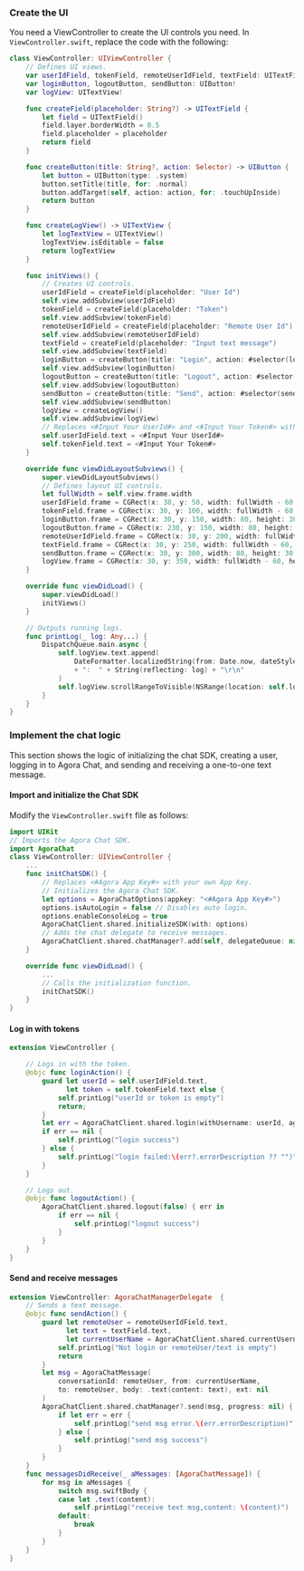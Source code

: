 <PlatformWrapper platform="ios">

### Create the UI

You need a ViewController to create the UI controls you need.
In `ViewController.swift`, replace the code with the following:

<a name="sign-in"></a>

```swift
class ViewController: UIViewController {
    // Defines UI views.
    var userIdField, tokenField, remoteUserIdField, textField: UITextField!
    var loginButton, logoutButton, sendButton: UIButton!
    var logView: UITextView!

    func createField(placeholder: String?) -> UITextField {
        let field = UITextField()
        field.layer.borderWidth = 0.5
        field.placeholder = placeholder
        return field
    }

    func createButton(title: String?, action: Selector) -> UIButton {
        let button = UIButton(type: .system)
        button.setTitle(title, for: .normal)
        button.addTarget(self, action: action, for: .touchUpInside)
        return button
    }

    func createLogView() -> UITextView {
        let logTextView = UITextView()
        logTextView.isEditable = false
        return logTextView
    }

    func initViews() {
        // Creates UI controls.
        userIdField = createField(placeholder: "User Id")
        self.view.addSubview(userIdField)
        tokenField = createField(placeholder: "Token")
        self.view.addSubview(tokenField)
        remoteUserIdField = createField(placeholder: "Remote User Id")
        self.view.addSubview(remoteUserIdField)
        textField = createField(placeholder: "Input text message")
        self.view.addSubview(textField)
        loginButton = createButton(title: "Login", action: #selector(loginAction))
        self.view.addSubview(loginButton)
        logoutButton = createButton(title: "Logout", action: #selector(logoutAction))
        self.view.addSubview(logoutButton)
        sendButton = createButton(title: "Send", action: #selector(sendAction) )
        self.view.addSubview(sendButton)
        logView = createLogView()
        self.view.addSubview(logView)
        // Replaces <#Input Your UserId#> and <#Input Your Token#> with your own user ID and token generated in Agora Console.
        self.userIdField.text = <#Input Your UserId#>
        self.tokenField.text = <#Input Your Token#>
    }

    override func viewDidLayoutSubviews() {
        super.viewDidLayoutSubviews()
        // Defines layout UI controls.
        let fullWidth = self.view.frame.width
        userIdField.frame = CGRect(x: 30, y: 50, width: fullWidth - 60, height: 30)
        tokenField.frame = CGRect(x: 30, y: 100, width: fullWidth - 60, height: 30)
        loginButton.frame = CGRect(x: 30, y: 150, width: 80, height: 30)
        logoutButton.frame = CGRect(x: 230, y: 150, width: 80, height: 30)
        remoteUserIdField.frame = CGRect(x: 30, y: 200, width: fullWidth - 60, height: 30)
        textField.frame = CGRect(x: 30, y: 250, width: fullWidth - 60, height: 30)
        sendButton.frame = CGRect(x: 30, y: 300, width: 80, height: 30)
        logView.frame = CGRect(x: 30, y: 350, width: fullWidth - 60, height: self.view.frame.height - 350 - 50)
    }

    override func viewDidLoad() {
        super.viewDidLoad()
        initViews()
    }

    // Outputs running logs.
    func printLog(_ log: Any...) {
        DispatchQueue.main.async {
            self.logView.text.append(
                DateFormatter.localizedString(from: Date.now, dateStyle: .none, timeStyle: .medium)
                + ":  " + String(reflecting: log) + "\r\n"
            )
            self.logView.scrollRangeToVisible(NSRange(location: self.logView.text.count, length: 1))
        }
    }
}
```


### Implement the chat logic

This section shows the logic of initializing the chat SDK, creating a user, logging in to Agora Chat, and sending and receiving a one-to-one text message.

#### Import and initialize the Chat SDK

Modify the `ViewController.swift` file as follows:

```swift
import UIKit
// Imports the Agora Chat SDK.
import AgoraChat
class ViewController: UIViewController {
    ...
    func initChatSDK() {
        // Replaces <#Agora App Key#> with your own App Key.
        // Initializes the Agora Chat SDK.
        let options = AgoraChatOptions(appkey: "<#Agora App Key#>")
        options.isAutoLogin = false // Disables auto login.
        options.enableConsoleLog = true
        AgoraChatClient.shared.initializeSDK(with: options)
        // Adds the chat delegate to receive messages.
        AgoraChatClient.shared.chatManager?.add(self, delegateQueue: nil)
    }

    override func viewDidLoad() {
        ...
        // Calls the initialization function.
        initChatSDK()
    }
}
```


#### Log in with tokens

```swift
extension ViewController {

    // Logs in with the token.
    @objc func loginAction() {
        guard let userId = self.userIdField.text,
              let token = self.tokenField.text else {
            self.printLog("userId or token is empty")
            return;
        }
        let err = AgoraChatClient.shared.login(withUsername: userId, agoraToken: token)
        if err == nil {
            self.printLog("login success")
        } else {
            self.printLog("login failed:\(err?.errorDescription ?? "")")
        }
    }

    // Logs out.
    @objc func logoutAction() {
        AgoraChatClient.shared.logout(false) { err in
            if err == nil {
                self.printLog("logout success")
            }
        }
    }
}
```

#### Send and receive messages

```swift
extension ViewController: AgoraChatManagerDelegate  {
    // Sends a text message.
    @objc func sendAction() {
        guard let remoteUser = remoteUserIdField.text,
              let text = textField.text,
              let currentUserName = AgoraChatClient.shared.currentUsername else {
            self.printLog("Not login or remoteUser/text is empty")
            return
        }
        let msg = AgoraChatMessage(
            conversationId: remoteUser, from: currentUserName,
            to: remoteUser, body: .text(content: text), ext: nil
        )
        AgoraChatClient.shared.chatManager?.send(msg, progress: nil) { msg, err in
            if let err = err {
                self.printLog("send msg error.\(err.errorDescription)")
            } else {
                self.printLog("send msg success")
            }
        }
    }
    func messagesDidReceive(_ aMessages: [AgoraChatMessage]) {
        for msg in aMessages {
            switch msg.swiftBody {
            case let .text(content):
                self.printLog("receive text msg,content: \(content)")
            default:
                break
            }
        }
    }
}
```


<a name="test"></a>

</PlatformWrapper>
